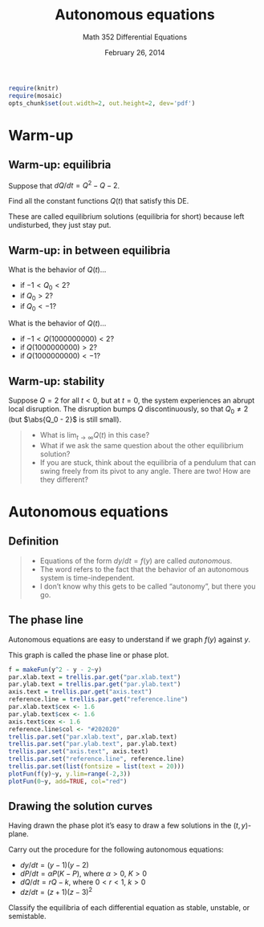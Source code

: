 % Autonomous equations
% Math 352 Differential Equations
% February 26, 2014

```{r echo=FALSE, include=FALSE, results="hide",label="options"}
require(knitr)
require(mosaic)
opts_chunk$set(out.width=2, out.height=2, dev='pdf')
```

# Warm-up

## Warm-up: equilibria

Suppose that $dQ/dt = Q^2 - Q - 2$.

Find all the constant functions $Q(t)$ that satisfy this DE.

These are called equilibrium solutions (equilibria for short)
because left undisturbed, they just stay put.

## Warm-up: in between equilibria

What is the behavior of $Q(t)$...

- if $-1 < Q_0 < 2$? 
- if $Q_0 > 2$?
- if $Q_0 < -1$?

What is the behavior of $Q(t)$...

- if $-1 < Q(1000000000) < 2$? 
- if $Q(1000000000) > 2$? 
- if $Q(1000000000) < -1$?

## Warm-up: stability

Suppose $Q = 2$ for all $t < 0$, but at $t = 0$, the system experiences
an abrupt local disruption. The disruption bumps $Q$ discontinuously,
so that $Q_0 \ne 2$ (but $\abs{Q_0 - 2}$ is still small). 

> - What is $\lim_{t\to\infty} Q(t)$ in this case?
> - What if we ask the same question about the other equilibrium solution?
> - If you are stuck, think about the equilibria of a pendulum that
can swing freely from its pivot to any angle. There are two! How are they different? 

# Autonomous equations

## Definition

> - Equations of the form $dy/dt = f(y)$ are called *autonomous*.
> - The word refers to the fact that the behavior of an autonomous
system is time-independent.
> - I don't know why this gets to be called "autonomy", but there you go.

## The phase line

Autonomous equations are easy to understand if we graph $f(y)$ against $y$.

This graph is called the phase line or phase plot.

```{r phase, include=TRUE, echo=FALSE}
f = makeFun(y^2 - y - 2~y)
par.xlab.text = trellis.par.get("par.xlab.text")
par.ylab.text = trellis.par.get("par.ylab.text")
axis.text = trellis.par.get("axis.text")
reference.line = trellis.par.get("reference.line")
par.xlab.text$cex <- 1.6
par.ylab.text$cex <- 1.6
axis.text$cex <- 1.6
reference.line$col <- "#202020" 
trellis.par.set("par.xlab.text", par.xlab.text)
trellis.par.set("par.ylab.text", par.ylab.text)
trellis.par.set("axis.text", axis.text)
trellis.par.set("reference.line", reference.line)
trellis.par.set(list(fontsize = list(text = 20)))
plotFun(f(y)~y, y.lim=range(-2,3))
plotFun(0~y, add=TRUE, col="red")
```

\begin{figure}[h!t]
\begin{minipage}[t]{0.45\textwidth}
    \vspace{0pt}
    \includegraphics[width=\linewidth, keepaspectratio=true]{figure/phase.pdf}
\end{minipage} \hspace{1cm} 
\begin{minipage}[t]{0.4\textwidth}
    \vspace{0pt}

    What is the relationship of the equilibria of
    \begin{equation*}
        y' = y^2 - y - 2
    \end{equation*}
    to this curve?
\end{minipage}
\end{figure}

## Drawing the solution curves

Having drawn the phase plot it's easy to draw a few solutions
in the $(t,y)$-plane.

Carry out the procedure for the following autonomous equations:

- $dy/dt = (y-1)(y-2)$
- $dP/dt = \alpha P (K-P)$, where $\alpha > 0$, $K > 0$
- $dQ/dt = rQ - k$, where $0 < r < 1$, $k > 0$
- $dz/dt = (z+1)(z-3)^2$

Classify the equilibria of each differential equation as
stable, unstable, or semistable.